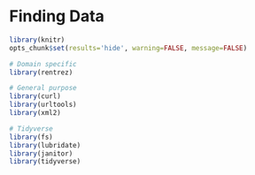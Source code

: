 # Finding Data {#finding-data}

```r
library(knitr)
opts_chunk$set(results='hide', warning=FALSE, message=FALSE)
```

```r
# Domain specific
library(rentrez)

# General purpose
library(curl)
library(urltools)
library(xml2)

# Tidyverse
library(fs)
library(lubridate)
library(janitor)
library(tidyverse)
```
